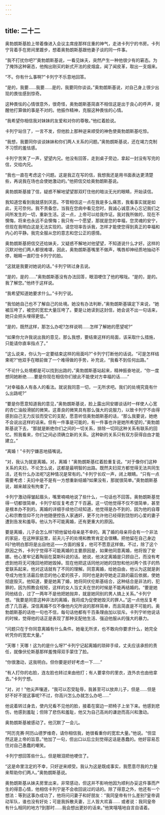 ```yaml
---
---
---
```

title: 二十二
---




奥勃朗斯基脸上带着像进入会议主席座那样庄重的神气，走进卡列宁的书房。卡列宁背着手在房间里踱步，想着奥勃朗斯基跟他妻子谈的同一件事。

“我不打扰你吧?”奥勃朗斯基说，一看见妹夫，突然产生一种他很少有的窘态。为了掩饰这种窘态，他掏出刚买的新式开法的皮烟盒，闻了闻皮革，取出一支烟来。

“不。你有什么事啊?”卡列宁不乐意地回答。

“是的，我要……我要……是的，我要同你谈谈。”奥勃朗斯基说，对自己身上很少出现的畏怯感到惊奇。

这种畏怯的心情很意外，很奇怪，奥勃朗斯基简直不相信这是出于良心的呼声，提醒他打算做的事是不对的。他振作精神，克服这种畏怯的心情。

“我希望你相信我对妹妹的友爱和对你的尊敬。”他红着脸说。

卡列宁站住了，一言不发，但他脸上那种逆来顺受的神色使奥勃朗斯基吃惊。

“我想，我要同你谈谈妹妹和你们两人关系的问题。”奥勃朗斯基说，还在竭力克制不习惯的羞怯感。

卡列宁苦笑了一声，望望内兄。他没有回答，走到桌子旁边，拿起一封没有写完的信，交给内兄。

“我也一直在考虑这个问题。这是我正在写的信，我想我还是用书面表达更清楚些，再说我在场也会使她激动的。”他把信交给奥勃朗斯基说。

奥勃朗斯基接了信，疑惑不解地望望那双盯住他的暗淡无光的眼睛，开始读信。





我知道您看到我就感到厌恶。不管相信这一点在我是多么痛苦，我看事实就是如此，无可奈何。我不责备您，当我在您病中看见您时，我诚心诚意决心忘记我们之间所发生的一切，重新生活。这一点，上帝可以给我作证。我对我所做的，现在不懊悔，将来也永远不会懊悔；我只有一个愿望，那就是您的幸福，您灵魂的安宁，但现在我明白这是无法实现的。请您坦率告诉我，怎样才能使您得到真正的幸福和内心的平静。我完全服从您的意志和您公正的感情。





奥勃朗斯基把信交还给妹夫，又疑惑不解地对他望望，不知道说什么才好。这样的沉默对他们两人都很难堪，因此，奥勃朗斯基嘴里不做声，嘴唇却神经质地抽动不停，眼睛一直盯住卡列宁的脸。

“这就是我要对她说的话。”卡列宁转过身去说。

“是的，是的……”奥勃朗斯基没有办法回答，眼泪哽住了他的喉咙。“是的，是的。我了解您。”他终于这样说。

“我希望知道她要求什么。”卡列宁说。

“我怕她自己也不了解自己的处境。她没有办法判断，”奥勃朗斯基镇定下来说，“她被压垮了，被您的宽宏大量压垮了。要是让她读到这封信，她会说不出一句话来，她只会把头埋得更低。”

“是的，既然这样，那怎么办呢?怎样说明……怎样了解她的愿望呢?”

“如果你允许我说出我的意见，那么我想，要结束这样的局面，该采取什么措施，只能请你直率指点了。”

“这么说来，你认为一定要结束这样的局面吗?”卡列宁打断他的话说。“可是怎样结束呢?”他双手在眼前做了一个难得做的手势，补充说，“我看不到任何出路。”

“不论什么处境都是可以找到出路的，”奥勃朗斯基站起来，精神振奋地说，“你一度想同她断绝……要是你现在相信你们彼此不能使对方幸福的话……”

“对幸福各人有各人的看法。就说我同意一切，一无所求吧。我们的处境究竟有什么出路呢?”

“要是你愿意知道我的意见，”奥勃朗斯基说，脸上露出同安娜谈话时一样使人心宽的杏仁油般滑腻的微笑。这善良的微笑具有那么强大的说服力，以致卡列宁不由得感到自己无力反驳而受它的支配，愿意听信奥勃朗斯基的话，“那么我要说，她绝不会说出这样的话来。但有一件事是可能的，有一件事也许是她所希望的，”奥勃朗斯基说下去，“那就是断绝你们之间的一切关系，排除一切同这种关系有联系的回忆。照我看来，你们之间必须确立新的关系。这种新的关系只有双方获得自由才能建立。”

“离婚！”卡列宁嫌恶地插嘴说。

“对，我认为就是离婚。对，离婚！”奥勃朗斯基红着脸重复说。“对于像你们这种关系的夫妇，不论怎么说，这都是最明智的出路。既然夫妇双方都觉得无法共同生活，还有什么办法呢?这种情况是常有的。”卡列宁长叹一声，闭上眼睛。“只有一点需要考虑：夫妇中是不是有一方想重新结婚?如果没有，那就很简单。”奥勃朗斯基说，越来越没有拘束了。

卡列宁激动得皱起眉头，嘴里喃喃地说了些什么，一句话也不回答。奥勃朗斯基觉得一切都很简单，卡列宁却反复考虑了千百遍。这一切他觉得不仅不很简单，甚至是根本办不到的。离婚的详细手续他已经知道，他觉得是办不到的，因为他的自尊心和宗教信仰不允许他随便控告人家通奸，更不允许他已经得到饶恕的心爱的妻子遭到告发和羞辱。他认为不可能离婚，还有更重大的原因。

要是离婚，儿子会怎么样?把他留给母亲是不幸的。离了婚的母亲将会有一个非法的家庭，在这种家庭里，前夫儿子的处境和教育肯定会很糟。把他留在自己身边吗?他明白那将是出自他这——方面的报复，他可不愿意这样做。不过，除了这个原因之外，卡列宁觉得不可能离婚的主要原因是，如果他同意离婚，他将毁了安娜。他心里牢记着陶丽在莫斯科说的话。她说，他决定离婚是只顾自己，而没有考虑到他将无可挽回地把她毁掉。现在他把这话同他对她的饶恕和他对两个孩子的热爱联系起来，他对这话就有了不同的理解。同意离婚，给她自由，他认为这就是剥夺成为他生活最后依恋的他心爱的孩子，同时也是剥夺她走正路的最后依据，使她彻底毁灭。他知道，要是她离了婚，她将同伏伦斯基结合，这种结合是非法的，犯罪的，因为照教会规矩，这样的女人当丈夫在世的时候是不能再结婚的。“要是她同他结合，过了一两年不是他把她抛弃，就是她同别的男人搞上关系。”卡列宁想。“我要是同意这种非法的离婚，我将成为促使她毁灭的罪人。”这一点他反复考虑了几百遍，深信离婚不仅不像他内兄所说的那样简单，而且简直是不可能的。奥勃朗斯基的话他一句也不信，每句话他都有千百条理由加以驳斥。卡列宁听他说话的时候，觉得他的话正是表现了那种支配他生活、强迫他服从的强大的暴力。

“问题只在于你同意离婚有什么条件。她毫无所求，也不敢向你要求什么，她完全听凭你的宽宏大量。”

“天哪！天哪！这为的是什么呀?”卡列宁记起离婚的琐碎手续，丈夫应该承担的责任，就像伏伦斯基那样羞愧得双手蒙住了脸。

“你很激动，这我明白。但你要是好好考虑一下……”

“有人打你的右脸，连左脸也转过来由他打；有人要拿你的里衣，连外衣也由他拿去。”卡列宁想。

“对，对！”他尖声嚷道，“我可以忍受耻辱，我甚至可以放弃儿子，但是……但是好不好不提这事呢?不过，你高兴怎么办就怎么办吧……”

他说着转过身去，使内兄看不见他的脸，接着在窗边一把椅子上坐下来。他感到悲伤，他感到羞耻；但除了悲伤和羞耻，他又为自己高尚的谦逊而高兴和激动。

奥勃朗斯基被感动了。他沉默了一会儿。

“阿历克赛·阿历山德罗维奇，请你相信我，她很看重你的宽宏大量。”他说。“但显然这是上帝的旨意。”他加了一句，但出口以后立刻觉得这话是愚蠢的。他好容易忍住对自己愚蠢的嘲笑。

卡列宁想回答些什么，但是眼泪把他哽住了。

“这是命里注定的不幸，只好逆来顺受。我认为这是既成事实，我愿意尽我的力量来帮助你们两人。”奥勃朗斯基说。

奥勃朗斯基从妹夫房里出来，非常感动，但这并不影响他因为顺利办妥这件事而产生的得意心情，他相信卡列宁是不会收回说过的话的。除了得意之外，他还有一个想法：等到这事办成功了，他将问问妻子和好朋友：“我同皇帝有什么差别?皇帝调动军队，谁也没有好处；可是我拆散夫妻，三人皆大欢喜…… 或者说：我同皇帝有什么相同的地方?到那时……我会想出更妙的话来。”他笑嘻嘻地自言自语着。